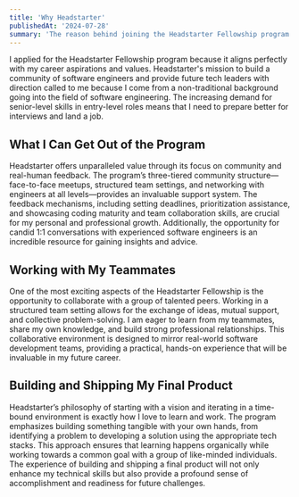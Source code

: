 ```yaml
---
title: 'Why Headstarter'
publishedAt: '2024-07-28'
summary: 'The reason behind joining the Headstarter Fellowship program!'
---
```


I applied for the Headstarter Fellowship program because it aligns perfectly with my career aspirations and values. 
Headstarter's mission to build a community of software engineers and provide future tech leaders with direction called to me because I come from a non-traditional background going into
the field of software engineering. The increasing demand for senior-level skills in entry-level roles means that I need to prepare better for interviews and land a job.

## What I Can Get Out of the Program

Headstarter offers unparalleled value through its focus on community and real-human feedback. 
The program’s three-tiered community structure—face-to-face meetups, structured team settings, and networking with engineers at all levels—provides an invaluable support system. 
The feedback mechanisms, including setting deadlines, prioritization assistance, and showcasing coding maturity and team collaboration skills, are crucial for my personal and professional growth. Additionally, the opportunity for candid 1:1 conversations with experienced software engineers is an incredible resource for gaining insights and advice.

## Working with My Teammates

One of the most exciting aspects of the Headstarter Fellowship is the opportunity to collaborate with a group of talented peers. 
Working in a structured team setting allows for the exchange of ideas, mutual support, and collective problem-solving. 
I am eager to learn from my teammates, share my own knowledge, and build strong professional relationships. 
This collaborative environment is designed to mirror real-world software development teams, providing a practical, hands-on experience that will be invaluable in my future career.

## Building and Shipping My Final Product

Headstarter’s philosophy of starting with a vision and iterating in a time-bound environment is exactly how I love to learn and work. 
The program emphasizes building something tangible with your own hands, from identifying a problem to developing a solution using the appropriate tech stacks. 
This approach ensures that learning happens organically while working towards a common goal with a group of like-minded individuals. 
The experience of building and shipping a final product will not only enhance my technical skills but also provide a profound sense of accomplishment and readiness for future challenges.